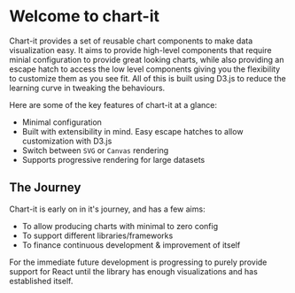 
<Meta title="Introduction" />

# Welcome to chart-it

Chart-it provides a set of reusable chart components to make data visualization easy. It aims to provide high-level components that require minial configuration to provide great looking charts, while also providing an escape hatch to access the low level components giving you the flexibility to customize them as you see fit. All of this is built using D3.js to reduce the learning curve in tweaking the behaviours.

Here are some of the key features of chart-it at a glance:

-   Minimal configuration
-   Built with extensibility in mind. Easy escape hatches to allow customization with D3.js
-   Switch between `SVG` or `Canvas` rendering
-   Supports progressive rendering for large datasets

## The Journey

Chart-it is early on in it's journey, and has a few aims:

-   To allow producing charts with minimal to zero config
-   To support different libraries/frameworks
-   To finance continuous development & improvement of itself

For the immediate future development is progressing to purely provide support for React until the library has enough visualizations and has established itself.
